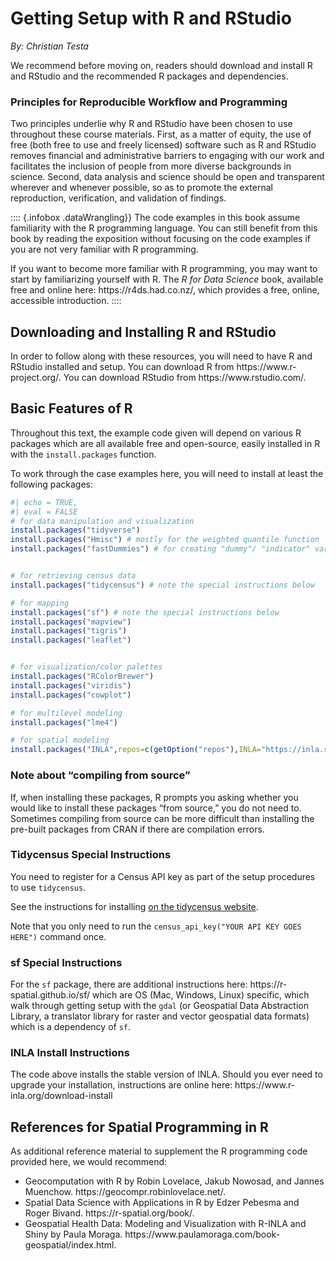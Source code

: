 # Getting Setup with R and RStudio {#getting-setup}

*By: Christian Testa*

We recommend before moving on, readers should download and install R and RStudio
and the recommended R packages and dependencies.

### Principles for Reproducible Workflow and Programming

Two principles underlie why R and RStudio have been chosen to use throughout
these course materials. First, as a matter of equity, the use of free (both free
to use and freely licensed) software such as R and RStudio removes financial and
administrative barriers to engaging with our work and facilitates the inclusion
of people from more diverse backgrounds in science. Second, data analysis and
science should be open and transparent wherever and whenever possible, so as to
promote the external reproduction, verification, and validation of findings.

:::: {.infobox .dataWrangling}}
The code examples in this book assume familiarity with the R programming
language. You can still benefit from this book by reading the exposition without
focusing on the code examples if you are not very familiar with R programming.

If you want to become more familiar with R programming, you may want to start by
familiarizing yourself with R. The *R for Data Science* book, available free and
online here: https://r4ds.had.co.nz/, which provides a free, online, accessible
introduction.
::::
    
## Downloading and Installing R and RStudio

In order to follow along with these resources, you will need to have R and
RStudio installed and setup.  You can download R from
https://www.r-project.org/. You can download RStudio from
https://www.rstudio.com/.

## Basic Features of R

Throughout this text, the example code given will depend on various R packages
which are all available free and open-source, easily installed in R with the 
`install.packages` function. 

To work through the case examples here, you will need to install at least the 
following packages: 

```r
#| echo = TRUE,
#| eval = FALSE
# for data manipulation and visualization
install.packages("tidyverse")
install.packages("Hmisc") # mostly for the weighted quantile function
install.packages("fastDummies") # for creating "dummy"/ "indicator" variables


# for retrieving census data
install.packages("tidycensus") # note the special instructions below

# for mapping
install.packages("sf") # note the special instructions below
install.packages("mapview")
install.packages("tigris")
install.packages("leaflet")


# for visualization/color palettes
install.packages("RColorBrewer")
install.packages("viridis")
install.packages("cowplot")

# for multilevel modeling
install.packages("lme4")

# for spatial modeling
install.packages("INLA",repos=c(getOption("repos"),INLA="https://inla.r-inla-download.org/R/stable"), dep=TRUE)

```


### Note about "compiling from source"

If, when installing these packages, R prompts you asking whether you would like
to install these packages “from source,” you do not need to. Sometimes compiling
from source can be more difficult than installing the pre-built packages from
CRAN if there are compilation errors.

### Tidycensus Special Instructions

You need to register for a Census API key as part of the setup 
procedures to use `tidycensus`. 

See the instructions for installing [on the tidycensus
website](https://walker-data.com/tidycensus/articles/basic-usage.html).

Note that you only need to run the `census_api_key("YOUR API KEY GOES HERE")` 
command once. 

### sf Special Instructions

For the `sf` package, there are additional instructions here: https://r-spatial.github.io/sf/
which are OS (Mac, Windows, Linux) specific, which walk through getting setup
with the `gdal` (or Geospatial Data Abstraction Library, a translator library
for raster and vector geospatial data formats) which is a dependency of `sf`.

### INLA Install Instructions

The code above installs the stable version of INLA.  Should you ever need
to upgrade your installation, instructions are online here: 
https://www.r-inla.org/download-install 


## References for Spatial Programming in R

As additional reference material to supplement the R programming code provided
here, we would recommend: 

  - Geocomputation with R by Robin Lovelace, Jakub Nowosad, and Jannes Muenchow. 
  https://geocompr.robinlovelace.net/.
  - Spatial Data Science with Applications in R by Edzer Pebesma and Roger Bivand. 
  https://r-spatial.org/book/.
  - Geospatial Health Data: Modeling and Visualization with R-INLA and Shiny by Paula Moraga. https://www.paulamoraga.com/book-geospatial/index.html.